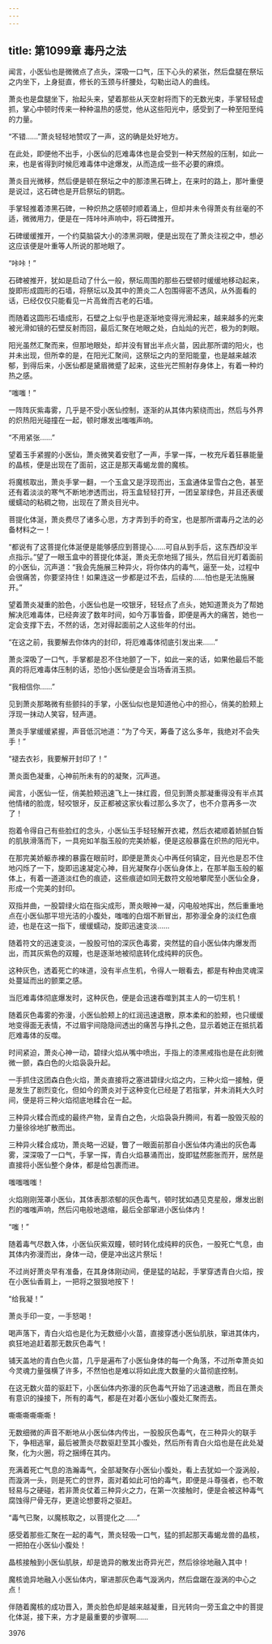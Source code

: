 ```yaml
---
---
---
```

title: 第1099章 毒丹之法
---



闻言，小医仙也是微微点了点头，深吸一口气，压下心头的紧张，然后盘腿在祭坛之内坐下，上身挺直，修长的玉颈与纤腰处，勾勒出动人的曲线。

萧炎也是盘腿坐下，抬起头来，望着那些从天空射将而下的无数光束，手掌轻轻虚抓，掌心中顿时传来一种种温热的感觉，他从这些阳光中，感受到了一种至阳至纯的力量。

“不错……”萧炎轻轻地赞叹了一声，这的确是处好地方。

在此处，即便他不出手，小医仙的厄难毒体也是会受到一种天然般的压制，如此一来，也是省得到时候厄难毒体中途爆发，从而造成一些不必要的麻烦。

萧炎目光微移，然后便是顿在祭坛之中的那漆黑石碑上，在来时的路上，那叶重便是说过，这石碑也是开启祭坛的钥匙。

手掌轻推着漆黑石碑，一种炽热之感顿时顺着涌上，但却并未令得萧炎有丝毫的不适，微微用力，便是在一阵咔咔声响中，将石碑推开。

石碑缓缓推开，一个约莫脑袋大小的漆黑洞眼，便是出现在了萧炎注视之中，想必这应该便是叶重等人所说的那地眼了。

“咔咔！”

石碑被推开，犹如是启动了什么一般，祭坛周围的那些石壁顿时缓缓地移动起来，旋即形成圆形的石墙，将祭坛以及其中的萧炎二人包围得密不透风，从外面看的话，已经仅仅只能看见一片高耸而古老的石墙。

而随着这圆形石墙成形，石壁之上似乎也是逐渐地变得光滑起来，越来越多的光束被光滑如镜的石壁反射而回，最后汇聚在地眼之处，白灿灿的光芒，极为的刺眼。

阳光虽然汇聚而来，但那地眼处，却并没有冒出半点火苗，因此那所谓的阳火，也并未出现，但所幸的是，在阳光汇聚间，这祭坛之内的至阳能童，也是越来越浓郁，到得后来，小医仙都是黛眉微蹙了起来，这些光芒照射存身体上，有着一种灼热之感。

“嗤嗤！”

一阵阵灰紫毒雾，几乎是不受小医仙控制，逐渐的从其体内萦绕而出，然后与外界的炽热阳光碰撞在一起，顿时爆发出嗤嗤声响。

“不用紧张……”

望着玉手紧握的小医仙，萧炎微笑着安慰了一声，手掌一挥，一枚充斥着狂暴能量的晶核，便是出现在了面前，这正是那天毒蝎龙兽的魔核。

将魔核取出，萧炎手掌一翻，一个玉盒又是浮现而出，玉盒通体呈雪白之色，甚至还有着淡淡的寒气不断地渗透而出，将玉盒轻轻打开，一团呈翠绿色，并且还表缓缓蠕动的粘稠之物，出现在了萧炎目光中。

菩提化体涎，萧炎费尽了诸多心思，方才弄到手的奇宝，也是那所谓毒丹之法的必备材料之一！

“都说有了这菩提化体涎便是能够感应到菩提心……可自从到手后，这东西却没半点指示。”望了一眼玉盒中的菩提化体涎，萧炎无奈地摇了摇头，然后目光盯着面前的小医仙，沉声道：“我会先施展三种异火，将你体内的毒气，逼至一处，过程中会很痛苦，你要坚持住！如果连这一步都是过不去，后续的……怕也是无法施展开。”

望着萧炎凝重的脸色，小医仙也是一咬银牙，轻轻点了点头，她知道萧炎为了帮她解决厄难毒体，已经奔波了数年时间，如今万事皆备，即便是再大的痛苦，她也一定会支撑下去，不然的话，怎对得起面前之人这些年的付出。

“在这之前，我要解去你体内的封印，将厄难毒体彻底引发出来……”

萧炎深吸了一口气，手掌都是忍不住地颤了一下，如此一来的话，如果他最后不能真的将厄难毒体压制的话，恐怕小医仙便是会当场香消玉损。

“我相信你……”

见到萧炎那略微有些颤抖的手掌，小医仙似也是知道他心中的担心，俏美的脸颊上浮现一抹动人笑容，轻声道。

萧炎手掌缓缓紧握，声音低沉地道：“为了今天，筹备了这么多年，我绝对不会失手！”

“褪去衣衫，我要解开封印了！”

萧炎面色凝重，心神前所未有的的凝聚，沉声道。

闻言，小医仙一怔，俏美脸颊迅速飞上一抹红霞，但见到萧炎那凝重得没有半点其他情绪的脸庞，轻咬银牙，反正都被这家伙看过那么多次了，也不介意再多一次了！

抱着令得自己有些脸红的念头，小医仙玉手轻轻解开衣裙，然后衣裙顺着娇腻白皙的肌肤滑落而下，一具宛如羊脂玉般的完美娇躯，便是这般暴露在炽热的阳光中。

在那完美娇躯赤裸的暴露在眼前时，即便是萧炎心中再任何镇定，目光也是忍不住地闪烁了一下，旋即迅速凝定心神，目光凝聚存小医仙身体上，在那羊脂玉般的躯体上，有着一道道淡红色的痕迹，这些痕迹如同无数符文般地攀爬至小医仙全身，形成一个完美的封印。

双指并曲，一股碧绿火焰在指尖成形，萧炎眼神一凝，闪电般地挥出，然后重重地点在小医仙那平坦光洁的小腹处，嗤嗤的白烟不断冒出，那弥漫全身的淡红色痕迹，也是在这一指下，缓缓蠕动，旋即迅速变淡……

随着符文的迅速变淡，一股股可怕的深灰色毒雾，突然猛的自小医仙体内爆发而出，而其灰紫色的双瞳，也是逐渐地被彻底转化成纯粹的灰色。

这种灰色，透着死亡的味道，没有半点生机，令得人一眼看去，都是有种由灵魂深处蔓延而出的颤栗之感。

当厄难毒体彻底爆发时，这种灰色，便是会迅速吞噬到其主人的一切生机！

随着灰色毒雾的弥漫，小医仙脸颊上的红润迅速退散，原本柔和的脸颊，也只缓缓地变得面无表情，不过眉宇间隐隐间透出的痛苦与挣扎之色，显示着她正在抵抗着厄难毒体的反噬。

时间紧迫，萧炎心神一动，碧绿火焰从嘴中喷出，手指上的漆黑戒指也是在此刻微微一颤，森白色的火焰袅袅升起。

一手抓住这团森白色火焰，萧炎直接将之塞进碧绿火焰之内，三种火焰一接触，便是发生了剧烈变化，但如今的萧炎对于这种变化已经是了若指掌，并未消耗大久时间，便是将三种火焰彻底地糅合在一起。

三种异火糅合而成的最终产物，呈青白之色，火焰袅袅升腾间，有着一股毁灭般的力量徐徐地扩散而出。

三种异火糅合成功，萧炎略一迟疑，瞥了一眼面前那自小医仙体内涌出的灰色毒雾，深深吸了一口气，手掌一挥，青白火焰暴涌而出，旋即猛然膨胀而开，居然是直接将小医仙整个身体，都是给包裹而进。

嗤嗤嗤嗤！

火焰刚刚笼罩小医仙，其体表那浓郁的灰色毒气，顿时犹如遇见克星般，爆发出剧烈的嗤嗤声响，然后闪电般地退缩，最后全部窜进小医仙体内！

“嗤！”

随着毒气尽数入体，小医仙灰紫双瞳，顿时转化成纯粹的灰色，一股死亡气息，由其体内弥漫而出，身体一动，便是冲出这片祭坛！

不过尚好萧炎早有准备，在其身体刚动间，便是猛的站起，手掌穿透青白火焰，按在小医仙香肩上，一把将之狠狠地按下！

“给我凝！”

萧炎手印一变，一手怒喝！

喝声落下，青白火焰也是化为无数细小火苗，直接穿透小医仙肌肤，窜进其体内，疯狂地追赶着那无数灰色毒气！

铺天盖地的青白色火苗，几乎是遍布了小医仙身体的每一个角落，不过所幸萧炎如今灵魂力量强横了许多，不然怕也是难以将如此庞大数量的火苗彻底控制。

在这无数火苗的驱赶下，小医仙体内弥漫的灰色毒气开始了迅速退散，而且在萧炎有意识的操接下，所有的毒气，都是在对着小医仙小腹处汇聚而去。

嘶嘶嘶嘶嘶嘶！

无数细微的声音不断地从小医仙体内传出，一股股灰色毒气，在三种异火的联手下，争相逃窜，最后被萧炎尽数驱赶至其小腹处，然后所有青白火焰也是在此处凝聚，化为火圈，将之捆缚在其内。

充满着死亡气息的浩瀚毒气，全部凝聚存小医仙小腹处，看上去犹如一个漩涡般，而漩涡一头，则是死亡的世界，面对着如此可怕的毒气，即便是斗尊强者，也不敢轻易与之硬碰，若非萧炎仗着三种异火之力，在第一次接触时，便是会被这种毒气腐蚀得尸骨无存，更遑论想要将之驱赶。

“毒气已聚，以魔核取之，以菩提化之……”

感受着那些汇聚在一起的毒气，萧炎轻吸一口气，猛的抓起那天毒蝎龙兽的晶核，一把拍在小医仙小腹处！

晶核接触到小医仙肌肤，却是诡异的散发出奇异光芒，然后徐徐地融入其中！

魔核诡异地融入小医仙体内，窜进那灰色毒气漩涡内，然后盘踞在漩涡的中心之点！

伴随着魔核的成功晋入，萧炎脸色却是越来越凝重，目光转向一旁玉盒之中的菩提化体涎，接下来，方才是最重要的步骤啊……





3976